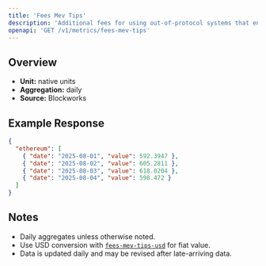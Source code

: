 ```yaml
---
title: 'Fees Mev Tips'
description: 'Additional fees for using out-of-protocol systems that enables users to send transactions, or a bundle of transactions, to block builders for faster transaction execution, MEV capture, or MEV protection.'
openapi: 'GET /v1/metrics/fees-mev-tips'
---
```


## Overview

- **Unit:** native units
- **Aggregation:** daily
- **Source:** Blockworks



## Example Response

```json
{
  "ethereum": [
    { "date": "2025-08-01", "value": 592.3947 },
    { "date": "2025-08-02", "value": 605.2811 },
    { "date": "2025-08-03", "value": 618.0204 },
    { "date": "2025-08-04", "value": 598.472 }
  ]
}
```

## Notes
- Daily aggregates unless otherwise noted.
- Use USD conversion with [`fees-mev-tips-usd`](/api-reference/metrics/ethereum/fees-mev-tips-usd) for fiat value.
- Data is updated daily and may be revised after late-arriving data.

